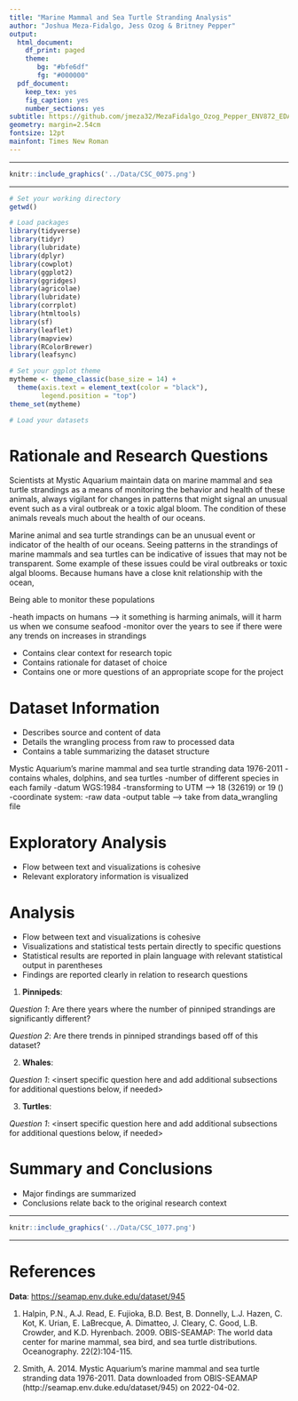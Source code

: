```yaml
---
title: "Marine Mammal and Sea Turtle Stranding Analysis"
author: "Joshua Meza-Fidalgo, Jess Ozog & Britney Pepper"
output:
  html_document:
    df_print: paged
    theme:
       bg: "#bfe6df"
       fg: "#000000"
  pdf_document:
    keep_tex: yes
    fig_caption: yes
    number_sections: yes
subtitle: https://github.com/jmeza32/MezaFidalgo_Ozog_Pepper_ENV872_EDA_FinalProject.git
geometry: margin=2.54cm
fontsize: 12pt
mainfont: Times New Roman
---
```


-------------


```r
knitr::include_graphics('../Data/CSC_0075.png')

```

-------------

\newpage
\tableofcontents 
\newpage
\listoftables 
\newpage
\listoffigures 
\newpage

```r
# Set your working directory
getwd()

# Load packages
library(tidyverse)
library(tidyr)
library(lubridate)
library(dplyr)
library(cowplot)
library(ggplot2)
library(ggridges)
library(agricolae)
library(lubridate)
library(corrplot)
library(htmltools)
library(sf)
library(leaflet)
library(mapview)
library(RColorBrewer)
library(leafsync)

# Set your ggplot theme
mytheme <- theme_classic(base_size = 14) +
  theme(axis.text = element_text(color = "black"), 
        legend.position = "top")
theme_set(mytheme)

# Load your datasets


```


# Rationale and Research Questions

Scientists at Mystic Aquarium maintain data on marine mammal and sea turtle strandings as a means of monitoring the behavior and health of these animals, always vigilant for changes in patterns that might signal an unusual event such as a viral outbreak or a toxic algal bloom. The condition of these animals reveals much about the health of our oceans.

Marine animal and sea turtle strandings can be an unusual event or indicator of the health of our oceans. Seeing patterns in the strandings of marine mammals and sea turtles can be indicative of issues that may not be transparent. Some example of these issues could be viral outbreaks or toxic algal blooms. Because humans have a close knit relationship with the ocean, 



Being able to monitor these populations  


-heath impacts on humans --> it something is harming animals, will it harm us when we consume seafood
-monitor over the years to see if there were any trends on increases in strandings

* Contains clear context for research topic
* Contains rationale for dataset of choice
* Contains one or more questions of an appropriate scope for the project

\newpage

# Dataset Information
* Describes source and content of data
* Details the wrangling process from raw to processed data
* Contains a table summarizing the dataset structure


Mystic Aquarium's marine mammal and sea turtle stranding data 1976-2011
-contains whales, dolphins, and sea turtles
-number of different species in each family
-datum WGS:1984
-transforming to UTM --> 18 (32619) or 19 ()
-coordinate system: 
-raw data
-output table --> take from data_wrangling file


\newpage

# Exploratory Analysis 
* Flow between text and visualizations is cohesive
* Relevant exploratory information is visualized




\newpage

# Analysis
* Flow between text and visualizations is cohesive
* Visualizations and statistical tests pertain directly to specific questions 
* Statistical results are reported in plain language with relevant statistical output in parentheses 
* Findings are reported clearly in relation to research questions


1. **Pinnipeds**:

*Question 1*: Are there years where the number of pinniped strandings are significantly different?

*Question 2*: Are there trends in pinniped strandings based off of this dataset?

2. **Whales**:

*Question 1*: <insert specific question here and add additional subsections for additional questions below, if needed>


3. **Turtles**:

*Question 1*: <insert specific question here and add additional subsections for additional questions below, if needed>




\newpage


# Summary and Conclusions
* Major findings are summarized
* Conclusions relate back to the original research context 




\newpage

-------------

```r
knitr::include_graphics('../Data/CSC_1077.png')

```


-------------

# References

**Data**: <https://seamap.env.duke.edu/dataset/945> 

1. Halpin, P.N., A.J. Read, E. Fujioka, B.D. Best, B. Donnelly, L.J. Hazen, C. Kot, K. Urian, E. LaBrecque, A. Dimatteo, J. Cleary, C. Good, L.B. Crowder, and K.D. Hyrenbach. 2009. OBIS-SEAMAP: The world data center for marine mammal, sea bird, and sea turtle distributions. Oceanography. 22(2):104-115.

2. Smith, A. 2014. Mystic Aquarium's marine mammal and sea turtle stranding data 1976-2011. Data downloaded from OBIS-SEAMAP (http://seamap.env.duke.edu/dataset/945) on 2022-04-02.


